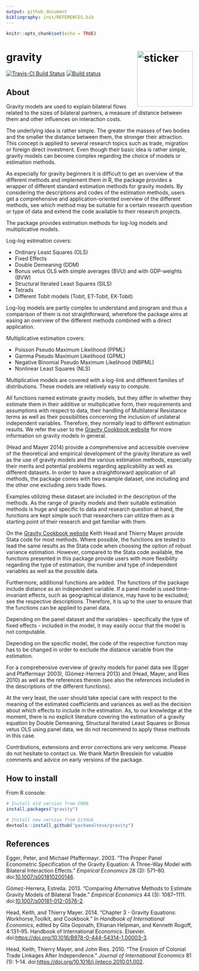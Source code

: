 ```yaml
---
output: github_document
bibliography: inst/REFERENCES.bib
---
```


```r
knitr::opts_chunk$set(echo = TRUE)
```

# gravity <img src="http://pacha.hk/gravity/apple.svg" width=150 align="right" alt="sticker"/>

[![Travis-CI Build Status](https://travis-ci.org/pachamaltese/gravity.svg?branch=master)](https://travis-ci.org/pachamaltese/gravity)
[![Build status](https://ci.appveyor.com/api/projects/status/tbpew2740yimjxl9?svg=true)](https://ci.appveyor.com/project/pachamaltese/gravity)

## About

Gravity models are used to explain bilateral flows related to the sizes of bilateral partners, a measure of distance between them and other influences on interaction costs.

The underlying idea is rather simple. The greater the masses of two bodies and the smaller the distance between them, the stronger their attraction. This concept is applied to several research topics such as trade, migration or foreign direct investment. Even though their basic idea is rather simple, gravity models can become complex regarding the choice of models or estimation methods.

As especially for gravity beginners it is difficult to get an overview of the different methods and implement them in R, the package provides a wrapper of different standard estimation methods for gravity models. By considering the descriptions and codes of the estimation methods, users get a comprehensive and application-oriented overview of the different methods, see which method may be suitable for a certain research question or type of data and extend the code available to their research projects.

The package provides estimation methods for log-log models and multiplicative models.

Log-log estimation covers:

-   Ordinary Least Squares (OLS)
-   Fixed Effects
-   Double Demeaning (DDM)
-   Bonus vetus OLS with simple averages (BVU) and with GDP-weights (BVW)
-   Structural Iterated Least Squares (SILS)
-   Tetrads
-   Different Tobit models (Tobit, ET-Tobit, EK-Tobit)

Log-log models are partly complex to understand and program and thus a comparison of them is not straightforward, wherefore the package aims at easing an overview of the different methods combined with a direct application.

Multiplicative estimation covers:

-   Poisson Pseudo Maximum Likelihood (PPML)
-   Gamma Pseudo Maximum Likelihood (GPML)
-   Negative Binomial Pseudo Maximum Likelihood (NBPML)
-   Nonlinear Least Squares (NLS)

Multiplicative models are covered with a log-link and different families of distributions. These models are relatively easy to compute.

All functions named estimate gravity models, but they differ in whether they estimate them in their additive or multiplicative form, their requirements and assumptions with respect to data, their handling of Multilateral Resistance terms as well as their possibilities concerning the inclusion of unilateral independent variables. Therefore, they normally lead to different estimation results. We refer the user to the [Gravity Cookbook website](https://sites.google.com/site/hiegravity/) for more information on gravity models in general.

(Head and Mayer 2014) provide a comprehensive and accessible overview of the theoretical and empirical development of the gravity literature as well as the use of gravity models and the various estimation methods, especially their merits and potential problems regarding applicability as well as different datasets. In order to have a straightforward application of all methods, the package comes with two example dataset, one including and the other one excluding zero trade flows.

Examples utilizing these dataset are included in the description of the methods. As the range of gravity models and their suitable estimation methods is huge and specific to data and research question at hand, the functions are kept simple such that researchers can utilize them as a starting point of their research and get familiar with them.

On the [Gravity Cookbook website](https://sites.google.com/site/hiegravity/) Keith Head and Thierry Mayer provide Stata code for most methods. Where possible, the functions are tested to lead the same results as the Stata code when choosing the option of robust variance estimation. However, compared to the Stata code available, the functions presented in this package provide users with more flexibility regarding the type of estimation, the number and type of independent variables as well as the possible data.

Furthermore, additional functions are added. The functions of the package include distance as an independent variable. If a panel model is used time-invariant effects, such as geographical distance, may have to be excluded; see the respective descriptions. Therefore, it is up to the user to ensure that the functions can be applied to panel data.

Depending on the panel dataset and the variables - specifically the type of fixed effects - included in the model, it may easily occur that the model is not computable.

Depending on the specific model, the code of the respective function may has to be changed in order to exclude the distance variable from the estimation.

For a comprehensive overview of gravity models for panel data see (Egger and Pfaffermayr 2003), (Gómez-Herrera 2013) and (Head, Mayer, and Ries 2010) as well as the references therein (see also the references included in the descriptions of the different functions).

At the very least, the user should take special care with respect to the meaning of the estimated coefficients and variances as well as the decision about which effects to include in the estimation. As, to our knowledge at the moment, there is no explicit literature covering the estimation of a gravity equation by Double Demeaning, Structural Iterated Least Squares or Bonus vetus OLS using panel data, we do not recommend to apply these methods in this case.

Contributions, extensions and error corrections are very welcome. Please do not hesitate to contact us. We thank Martin Bresslein for valuable comments and advice on early versions of the package.

## How to install

From R console:

```r
# Install old version from CRAN
install.packages("gravity")

# Install new version from GitHub
devtools::install_github("pachamaltese/gravity")
```

## References

Egger, Peter, and Michael Pfaffermayr. 2003. "The Proper Panel Econometric Specification of the Gravity Equation: A Three-Way Model with Bilateral Interaction Effects." *Empirical Economics* 28 (3): 571–80. doi:[10.1007/s001810200146](https://doi.org/10.1007/s001810200146).

Gómez-Herrera, Estrella. 2013. "Comparing Alternative Methods to Estimate Gravity Models of Bilateral Trade." *Empirical Economics* 44 (3): 1087–1111. doi:[10.1007/s00181-012-0576-2](https://doi.org/10.1007/s00181-012-0576-2).

Head, Keith, and Thierry Mayer. 2014. "Chapter 3 - Gravity Equations: Workhorse,Toolkit, and Cookbook." In *Handbook of International Economics*, edited by Gita Gopinath, Elhanan Helpman, and Kenneth Rogoff, 4:131–95. Handbook of International Economics. Elsevier. doi:[https://doi.org/10.1016/B978-0-444-54314-1.00003-3](https://doi.org/https://doi.org/10.1016/B978-0-444-54314-1.00003-3).

Head, Keith, Thierry Mayer, and John Ries. 2010. "The Erosion of Colonial Trade Linkages After Independence." *Journal of International Economics* 81 (1): 1–14. doi:[https://doi.org/10.1016/j.jinteco.2010.01.002](https://doi.org/https://doi.org/10.1016/j.jinteco.2010.01.002).
